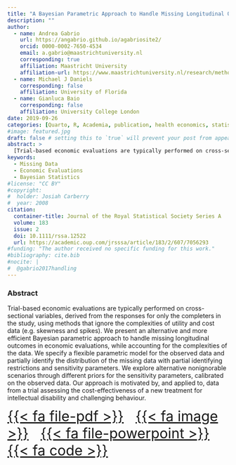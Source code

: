 ```yaml
---
title: "A Bayesian Parametric Approach to Handle Missing Longitudinal Outcome Data in Trial-Based Health Economic Evaluations"
description: ""
author:
  - name: Andrea Gabrio
    url: https://angabrio.github.io/agabriosite2/
    orcid: 0000-0002-7650-4534
    email: a.gabrio@maastrichtuniversity.nl
    corresponding: true    
    affiliation: Maastricht University
    affiliation-url: https://www.maastrichtuniversity.nl/research/methodology-and-statistics
  - name: Michael J Daniels
    corresponding: false    
    affiliation: University of Florida
  - name: Gianluca Baio 
    corresponding: false    
    affiliation: University College London
date: 2019-09-26
categories: [Quarto, R, Academia, publication, health economics, statistics] # self-defined categories
#image: featured.jpg
draft: false # setting this to `true` will prevent your post from appearing on your listing page until you're ready!
abstract: > 
  [Trial-based economic evaluations are typically performed on cross-sectional variables, derived from the responses for only the completers in the study ...]{style="font-size: 85%"}
keywords:
  - Missing Data
  - Economic Evaluations
  - Bayesian Statistics
#license: "CC BY"
#copyright: 
#  holder: Josiah Carberry
#  year: 2008
citation: 
  container-title: Journal of the Royal Statistical Society Series A
  volume: 183
  issue: 2
  doi: 10.1111/rssa.12522
  url: https://academic.oup.com/jrsssa/article/183/2/607/7056293
#funding: "The author received no specific funding for this work."
#bibliography: cite.bib
#nocite: |
#  @gabrio2017handling
---
```


### Abstract

Trial-based economic evaluations are typically performed on cross-sectional variables, derived from the responses for only the completers in the study, using methods that ignore the complexities of utility and cost data (e.g. skewness and spikes). We present an alternative and more efficient Bayesian parametric approach to handle missing longitudinal outcomes in economic evaluations, while accounting for the complexities of the data. We specify a flexible parametric model for the observed data and partially identify the distribution of the missing data with partial identifying restrictions and sensitivity parameters. We explore alternative nonignorable scenarios through different priors for the sensitivity parameters, calibrated on the observed data. Our approach is motivated by, and applied to, data from a trial assessing the cost-effectiveness of a new treatment for intellectual disability and challenging behaviour.

[[{{< fa file-pdf >}}](https://rss.onlinelibrary.wiley.com/doi/full/10.1111/rssa.12522) &nbsp; [{{< fa image >}}](https://github.com/AnGabrio/Talks/blob/master/Longitudinal%20Model/poster_v2.pdf) &nbsp; [{{< fa file-powerpoint >}}](https://github.com/AnGabrio/Talks/blob/master/Longitudinal%20Model/pres_ictmc_v2.pdf) &nbsp; [{{< fa code >}}](https://github.com/AnGabrio/Code/tree/master/longitudinal%20model)]{style="text-align: center; font-size: 2rem"}

